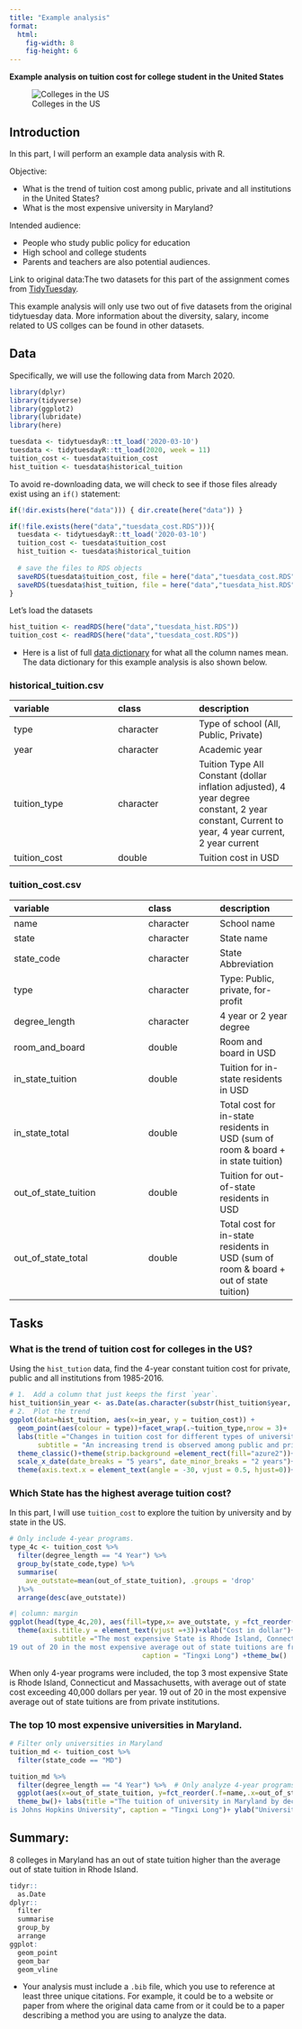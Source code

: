 ```yaml
---
title: "Example analysis"
format: 
  html:
    fig-width: 8
    fig-height: 6
---
```


**Example analysis on tuition cost for college student in the United States**

![Colleges in the US](images/college-and-university-rankings.jpg){fig-alt="source: collegestats.org"}

## Introduction

In this part, I will perform an example data analysis with R. 

Objective: 

-   What is the trend of tuition cost among public, private and all institutions in the United States? 
-   What is the most expensive university in Maryland?

Intended audience:

-   People who study public policy for education
-   High school and college students
-   Parents and teachers are also potential audiences.

Link to original data:The two datasets for this part of the assignment comes from [TidyTuesday](https://www.tidytuesday.com).

::: callout-note
This example analysis will only use two out of five datasets from the original tidytuesday data. More information about the diversity, salary, income related to US collges can be found in other datasets.
:::

## Data

Specifically, we will use the following data from March 2020.

```r
library(dplyr)
library(tidyverse)
library(ggplot2)
library(lubridate)
library(here)
```

```r
tuesdata <- tidytuesdayR::tt_load('2020-03-10')
tuesdata <- tidytuesdayR::tt_load(2020, week = 11)
tuition_cost <- tuesdata$tuition_cost
hist_tuition <- tuesdata$historical_tuition
```

::: {.callout-tip appearance="simple"}
To avoid re-downloading data, we will check to see if those files already exist using an `if()` statement:
:::

```r
if(!dir.exists(here("data"))) { dir.create(here("data")) }

if(!file.exists(here("data","tuesdata_cost.RDS"))){
  tuesdata <- tidytuesdayR::tt_load('2020-03-10')
  tuition_cost <- tuesdata$tuition_cost
  hist_tuition <- tuesdata$historical_tuition
  
  # save the files to RDS objects
  saveRDS(tuesdata$tuition_cost, file = here("data","tuesdata_cost.RDS"))
  saveRDS(tuesdata$hist_tuition, file = here("data","tuesdata_hist.RDS"))
}
```

Let's load the datasets
```r
hist_tuition <- readRDS(here("data","tuesdata_hist.RDS"))
tuition_cost <- readRDS(here("data","tuesdata_cost.RDS"))
```



-   Here is a list of full [data dictionary](https://github.com/rfordatascience/tidytuesday/tree/master/data/2020/2020-03-10/readme.md#data-dictionary) for what all the column names mean. The data dictionary for this example analysis is also shown below.

### **historical_tuition.csv**

| variable     | class     | description                                                                                                                                     |
|:--------------------------|:--------------------|:------------------------|
| type         | character | Type of school (All, Public, Private)                                                                                                           |
| year         | character | Academic year                                                                                                                                   |
| tuition_type | character | Tuition Type All Constant (dollar inflation adjusted), 4 year degree constant, 2 year constant, Current to year, 4 year current, 2 year current |
| tuition_cost | double    | Tuition cost in USD                                                                                                                             |

### **tuition_cost.csv**

| variable             | class     | description                                                                           |
|:---------------------------------|:-----------------|:-------------------|
| name                 | character | School name                                                                           |
| state                | character | State name                                                                            |
| state_code           | character | State Abbreviation                                                                    |
| type                 | character | Type: Public, private, for-profit                                                     |
| degree_length        | character | 4 year or 2 year degree                                                               |
| room_and_board       | double    | Room and board in USD                                                                 |
| in_state_tuition     | double    | Tuition for in-state residents in USD                                                 |
| in_state_total       | double    | Total cost for in-state residents in USD (sum of room & board + in state tuition)     |
| out_of_state_tuition | double    | Tuition for out-of-state residents in USD                                             |
| out_of_state_total   | double    | Total cost for in-state residents in USD (sum of room & board + out of state tuition) |

## Tasks

### What is the trend of tuition cost for colleges in the US?

Using the `hist_tution` data, find the 4-year constant tuition cost for private, public and all institutions from 1985-2016.

```r
# 1.  Add a column that just keeps the first `year`.
hist_tuition$in_year <- as.Date(as.character(substr(hist_tuition$year, 1, 4)), format = "%Y")
# 2.  Plot the trend 
ggplot(data=hist_tuition, aes(x=in_year, y = tuition_cost)) + 
  geom_point(aes(colour = type))+facet_wrap(.~tuition_type,nrow = 3)+
  labs(title ="Changes in tuition cost for different types of universities from 1985", 
       subtitle = "An increasing trend is observed among public and private instituions", caption = "Tingxi Long")+
  theme_classic()+theme(strip.background =element_rect(fill="azure2"))+
  scale_x_date(date_breaks = "5 years", date_minor_breaks = "2 years")+
  theme(axis.text.x = element_text(angle = -30, vjust = 0.5, hjust=0))+ylab("Cost of tuition (US dollor)")+xlab("Year")
```

### Which State has the highest average tuition cost?

In this part, I will use `tuition_cost` to explore the tuition by university and by state in the US.

```r
# Only include 4-year programs.
type_4c <- tuition_cost %>% 
  filter(degree_length == "4 Year") %>%
  group_by(state_code,type) %>%
  summarise(
    ave_outstate=mean(out_of_state_tuition), .groups = 'drop'
  )%>%
  arrange(desc(ave_outstate))

```

```r
#| column: margin
ggplot(head(type_4c,20), aes(fill=type,x= ave_outstate, y =fct_reorder(.f=state_code, .x = ave_outstate) ))+geom_bar(stat='identity')+
  theme(axis.title.y = element_text(vjust =+3))+xlab("Cost in dollar")+ylab("Cost in dollar")+scale_fill_brewer(palette="Pastel2")+theme(axis.text.x = element_text(angle = -30, vjust = 0.5, hjust=0))+ labs(title ="Average out of state tuition cost by state",
           subtitle ="The most expensive State is Rhode Island, Connecticut and Massachusetts, 
19 out of 20 in the most expensive average out of state tuitions are from private institutions", 
                                 caption = "Tingxi Long") +theme_bw()
```

When only 4-year programs were included, the top 3 most expensive State is Rhode Island, Connecticut and Massachusetts, with average out of state cost exceeding 40,000 dollars per year. 19 out of 20 in the most expensive average out of state tuitions are from private institutions.

### The top 10 most expensive universities in Maryland.

```r
# Filter only universities in Maryland
tuition_md <- tuition_cost %>% 
  filter(state_code == "MD")
```

```r
tuition_md %>% 
  filter(degree_length == "4 Year") %>%  # Only analyze 4-year programs
  ggplot(aes(x=out_of_state_tuition, y=fct_reorder(.f=name,.x=out_of_state_tuition),fill=type))+geom_bar(stat='identity')+
  theme_bw()+ labs(title ="The tuition of university in Maryland by decreasing order", subtitle = "The most expensive university in Maryland 
is Johns Hopkins University", caption = "Tingxi Long")+ ylab("University")+xlab("Out of State tuition")+ geom_vline(xintercept = 42260)

```

## Summary:

8 colleges in Maryland has an out of state tuition higher than the average out of state tuition in Rhode Island. 

``` .r
tidyr::
  as.Date
dplyr::
  filter
  summarise
  group_by
  arrange
ggplot:
  geom_point
  geom_bar
  geom_vline
```

-   Your analysis must include a `.bib` file, which you use to reference at least three unique citations. For example, it could be to a website or paper from where the original data came from or it could be to a paper describing a method you are using to analyze the data.

